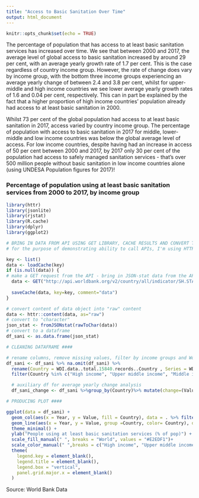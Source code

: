 ```yaml
---
title: "Access to Basic Sanitation Over Time"
output: html_document
---
```


```r
knitr::opts_chunk$set(echo = TRUE)
```

The percentage of population that has access to at least basic sanitation services has increased over time. We see that between 2000 and 2017, the average level of global access to basic sanitation increased by around 29 per cent, with an average yearly growth rate of 1.7 per cent. This is the case regardless of country income group. However, the rate of change does vary by income group, with the bottom three income groups experiencing an average yearly change of between 2.4 and 3.8 per cent, whilst for upper-middle and high income countries we see lower average yearly growth rates of 1.6 and 0.04 per cent, respectively. This can in part be explained by the fact that a higher proportion of high income countries' population already had access to at least basic sanitation in 2000. 

Whilst 73 per cent of the global population had access to at least basic sanitation in 2017, access varied by country income group. The percentage of population with access to basic sanitation in 2017 for middle, lower-middle and low income countries was below the global average level of access. For low income countries, despite having had an increase in access of 50 per cent between 2000 and 2017, by 2017 only 30 per cent of the population had access to safely managed sanitation services - that's over 500 million people without basic sanitation in low income countries alone (using UNDESA Population figures for 2017)!

### Percentage of population using at least basic sanitation services from 2000 to 2017, by income group

```r
library(httr)
library(jsonlite)
library(rjstat)
library(R.cache)
library(dplyr)
library(ggplot2)

# BRING IN DATA FROM API USING GET LIBRARY, CACHE RESULTS AND CONVERT TO DATAFRAME ####
# for the purpose of demonstrating ability to call APIs, I'm using HTTR but acknowledge that WDI package could be used

key <- list()
data <- loadCache(key)
if (is.null(data)) {
# make a GET request from the API - bring in JSON-stat data from the API
  data <- GET("http://api.worldbank.org/v2/country/all/indicator/SH.STA.BASS.ZS?date=1960:2020&format=jsonstat")
  
  saveCache(data, key=key, comment="data")
}

# convert content of data object into "raw" content 
data <- httr::content(data, as="raw")
# convert to "character"
json_stat <- fromJSONstat(rawToChar(data))
# convert to a dataframe
df_sani <- as.data.frame(json_stat)

# CLEANING DATAFRAME ####

# rename columns, remove missing values, filter by income groups and World, select columns to keep and group by country 
df_sani <- df_sani %>% na.omit(df_sani) %>%
  rename(Country = WDI.data..total.15840.records..Country , Series = WDI.data..total.15840.records..Series, Year = WDI.data..total.15840.records..Year, Value = WDI.data..total.15840.records..value)%>%
  filter(Country %in% c("High income", "Upper middle income", "Middle income", "Lower middle income", "Low income", "World"))%>%select(Country, Year, Value) %>% group_by(Country)

  # auxiliary df for average yearly change analysis
  df_sani_change <- df_sani %>%group_by(Country)%>% mutate(change=(Value-lag(Value,1))/lag(Value,1)*100)%>%na.omit(df_sani)%>%summarise(aver_change = mean(change))

# PRODUCING PLOT ####

ggplot(data = df_sani) +
  geom_col(aes(x = Year, y = Value, fill = Country), data = . %>% filter(Country=="World"), position = "dodge")+
  geom_line(aes(x = Year, y = Value, group =Country, color= Country), data = . %>% filter(Country!="World"), size =2)+
  theme_minimal() +
  ylab("People using at least basic sanitation services (% of pop)") +
  scale_fill_manual(" ", breaks = "World", values = "#E2EDF1")+
  scale_color_manual(" ",breaks = c("High income", "Upper middle income", "Middle income", "Lower middle income", "Low income", "World"), values = c("#F05023", "#009CA7", "#FDB714", "#00AB51", "#F78D28", "#E2EDF1")) +
  theme(
    legend.key = element_blank(),
    legend.title = element_blank(),
    legend.box = "vertical",
    panel.grid.major.x = element_blank()
  )
```
Source: World Bank Data
